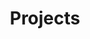 ---
layout: "@layouts/ProjectsIndex.astro"
title: Projects
darkNavigation: true
footerGrey: true
---